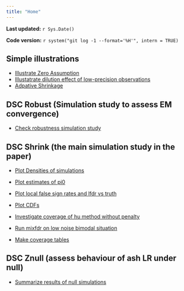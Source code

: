 ```yaml
---
title: "Home"
---
```


**Last updated:** `r Sys.Date()`

**Code version:** `r system("git log -1 --format='%H'", intern = TRUE)`


## Simple illustrations

*  [Illustrate Zero Assumption](makefig_FDReg.html)
*  [Illustatrate dilution effect of low-precision observations](make_GOODPOOR_figs.html)
*  [Adpative Shrinkage](adaptive_shrinkage.html)

## DSC Robust (Simulation study to assess EM convergence)

*  [Check robustness simulation study](summarize_dsc_robust.html)


## DSC Shrink (the main simulation study in the paper)

*  [Plot Densities of simulations](plot_egdens.html)
*  [Plot estimates of pi0](plot_pi0est.html)
*  [Plot local false sign rates and lfdr vs truth](plot_lfsr.html)
*  [Plot CDFs](plot_cdf_eg.html)


*  [Investigate coverage of hu method without penalty](investigate_hu_badcoverage.html)
*  [Run mixfdr on low noise bimodal situation](check_mixfdr_lownoise.html)
*  [Make coverage tables](summarize_coverage.html)

## DSC Znull (assess behaviour of ash LR under null)

* [Summarize results of null simulations](summarize_dsc_znull.html)

